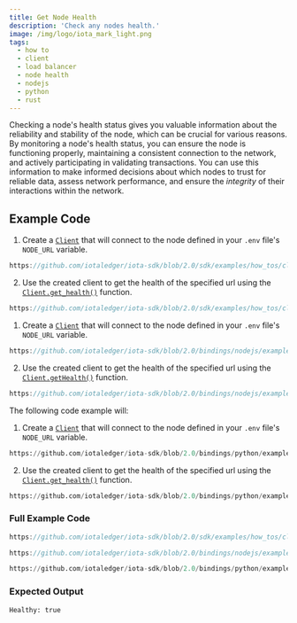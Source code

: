```yaml
---
title: Get Node Health
description: 'Check any nodes health.'
image: /img/logo/iota_mark_light.png
tags:
  - how to
  - client
  - load balancer
  - node health
  - nodejs
  - python
  - rust
---
```


Checking a node's health status gives you valuable information about the reliability and stability of the node, which
can be crucial for various reasons. By monitoring a node's health status, you can ensure the node is functioning
properly, maintaining a consistent connection to the network, and actively participating in validating transactions. You
can use this information to make informed decisions about which nodes to trust for reliable data, assess network
performance, and ensure the _integrity_ of their interactions within the network.

<AccountClient />

## Example Code

<Tabs groupId="language" queryString>
<TabItem value="rust" label="Rust">

1. Create a [`Client`](https://docs.rs/iota-sdk/latest/iota_sdk/client/core/struct.Client.html) that will connect to the
   node defined in your `.env` file's `NODE_URL` variable.

<div className={'hide-code-block-extras'}>

```rust reference
https://github.com/iotaledger/iota-sdk/blob/2.0/sdk/examples/how_tos/client/get_health.rs#L19-L28
```

</div>

2. Use the created client to get the health of the specified url using the
   [`Client.get_health()`](https://docs.rs/iota-sdk/latest/iota_sdk/client/core/struct.Client.html#method.get_health)
   function.

<div className={'hide-code-block-extras'}>

```rust reference
https://github.com/iotaledger/iota-sdk/blob/2.0/sdk/examples/how_tos/client/get_health.rs#L31
```

</div>

</TabItem>
<TabItem value="typescript-node" label="Typescript (Node.js)">

1. Create a [`Client`](../../references/nodejs/classes/Client.md) that will connect to the
   node defined in your `.env` file's `NODE_URL` variable.

<div className={'hide-code-block-extras'}>

```typescript reference
https://github.com/iotaledger/iota-sdk/blob/2.0/bindings/nodejs/examples/how_tos/client/get-health.ts#L19-L22
```

</div>

2. Use the created client to get the health of the specified url using the
   [`Client.getHealth()`](../../references/nodejs/classes/Client.md#gethealth)
   function.

<div className={'hide-code-block-extras'}>

```typescript reference
https://github.com/iotaledger/iota-sdk/blob/2.0/bindings/nodejs/examples/how_tos/client/get-health.ts#L25-L27
```

</div>

</TabItem>
<TabItem value="python" label="Python">

The following code example will:

1. Create a [`Client`](../../references/python/iota_sdk/client/client.md) that will connect to the
   node defined in your `.env` file's `NODE_URL` variable.

<div className={'hide-code-block-extras'}>

```python reference
https://github.com/iotaledger/iota-sdk/blob/2.0/bindings/python/examples/how_tos/client/get_health.py#L8-L11
```

</div>

2. Use the created client to get the health of the specified url using the
   [`Client.get_health()`](../../references/python/iota_sdk/client/_node_core_api.md#get_health)
   function.

<div className={'hide-code-block-extras'}>

```python reference
https://github.com/iotaledger/iota-sdk/blob/2.0/bindings/python/examples/how_tos/client/get_health.py#L14
```

</div>

</TabItem>
</Tabs>

### Full Example Code

<Tabs groupId="language" queryString>
<TabItem value="rust" label="Rust">

```rust reference
https://github.com/iotaledger/iota-sdk/blob/2.0/sdk/examples/how_tos/client/get_health.rs
```

</TabItem>
<TabItem value="typescript-node" label="Typescript (Node.js)">

```typescript reference
https://github.com/iotaledger/iota-sdk/blob/2.0/bindings/nodejs/examples/how_tos/client/get-health.ts
```

</TabItem>
<TabItem value="python" label="Python">

```python reference
https://github.com/iotaledger/iota-sdk/blob/2.0/bindings/python/examples/how_tos/client/get_health.py
```

</TabItem>
</Tabs>

### Expected Output

```bash
Healthy: true
```

